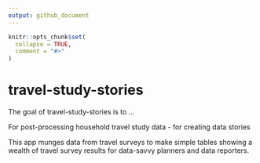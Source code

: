 ```yaml
---
output: github_document
---
```


<!-- README.md is generated from README.Rmd. Please edit that file -->

```r
knitr::opts_chunk$set(
  collapse = TRUE,
  comment = "#>"
)
```

# travel-study-stories

<!-- badges: start -->
<!-- badges: end -->

The goal of travel-study-stories is to ...

For post-processing household travel study data - for creating data stories

This app munges data from travel surveys to make simple tables showing a wealth of travel survey results for data-savvy planners and data reporters.
